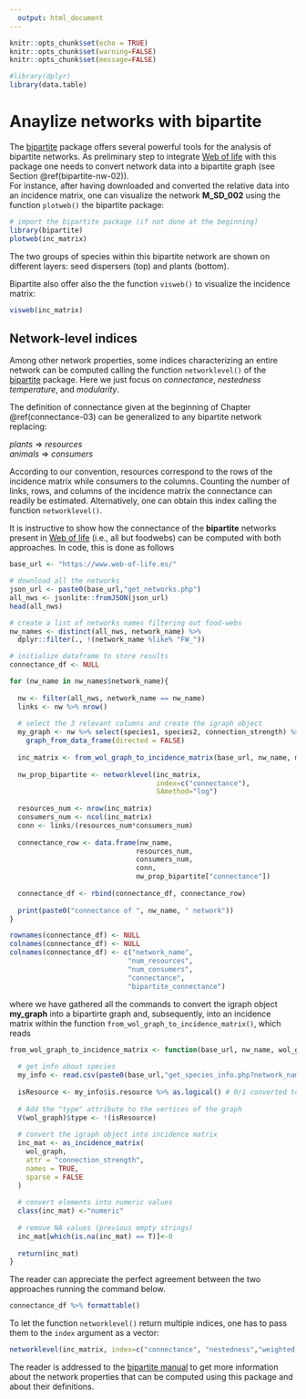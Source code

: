 ```yaml
---
  output: html_document
---
```

  
```r
knitr::opts_chunk$set(echo = TRUE)
knitr::opts_chunk$set(warning=FALSE)
knitr::opts_chunk$set(message=FALSE)

#library(dplyr)
library(data.table)
```
# Anaylize networks with bipartite

The 
<a href="https://cran.r-project.org/web/packages/bipartite/bipartite.pdf" target="_blank">bipartite</a> package offers several powerful tools for the analysis of 
bipartite networks. 
As preliminary step to integrate <a href="https://www.web-of-life.es" target="_blank">Web of life</a> with this package one needs to convert  network data into a bipartite graph (see Section \@ref(bipartite-nw-02)).  <br>
For instance, after having downloaded and converted the relative data into an incidence matrix, one can visualize the network **M_SD_002** using the function `plotweb()` the bipartite package:  
```r
# import the bipartite package (if not done at the beginning) 
library(bipartite)
plotweb(inc_matrix)
```

The two groups of species within this bipartite network are shown on different layers: seed dispersers (top) and plants (bottom). 

Bipartite also offer also the the function `visweb()`  to visualize the incidence matrix:  
```r
visweb(inc_matrix)
```


## Network-level indices
 
Among other network properties, some indices characterizing an entire network can be computed calling the function `networklevel()` of the 
<a href="https://cran.r-project.org/web/packages/bipartite/bipartite.pdf" target="_blank">bipartite</a> package. 
Here we just focus on *connectance*, *nestedness temperature*, and *modularity*. 


The definition of connectance given at the beginning of  Chapter \@ref(connectance-03) can be generalized to any bipartite network replacing: 

*plants* $\Rightarrow$ *resources*  <br>  *animals* $\Rightarrow$ *consumers*   

According to our convention, resources correspond to the rows of the incidence matrix while consumers to the columns. Counting the number of links, rows, and columns of the incidence matrix the connectance can readily be estimated. 
Alternatively, one can obtain this index calling the function `networklevel()`.  

It is instructive to show how the connectance of the **bipartite** networks present in  <a href="https://www.web-of-life.es" target="_blank">Web of life</a>  (i.e., all but foodwebs) can be computed with both approaches. In code, this is done as follows 
```r
base_url <- "https://www.web-of-life.es/" 

# download all the networks
json_url <- paste0(base_url,"get_networks.php") 
all_nws <- jsonlite::fromJSON(json_url)
head(all_nws)

# create a list of networks names filtering out food-webs
nw_names <- distinct(all_nws, network_name) %>% 
  dplyr::filter(., !(network_name %like% "FW_"))  

# initialize dataframe to store results 
connectance_df <- NULL         

for (nw_name in nw_names$network_name){
  
  nw <- filter(all_nws, network_name == nw_name) 
  links <- nw %>% nrow() 
  
  # select the 3 relevant columns and create the igraph object 
  my_graph <- nw %>% select(species1, species2, connection_strength) %>% 
    graph_from_data_frame(directed = FALSE)
  
  inc_matrix <- from_wol_graph_to_incidence_matrix(base_url, nw_name, my_graph, inc_matrix)
  
  nw_prop_bipartite <- networklevel(inc_matrix, 
                                    index=c("connectance"), 
                                    SAmethod="log")
  
  resources_num <- nrow(inc_matrix) 
  consumers_num <- ncol(inc_matrix)
  conn <- links/(resources_num*consumers_num)
  
  connectance_row <- data.frame(nw_name, 
                               resources_num, 
                               consumers_num, 
                               conn,
                               nw_prop_bipartite["connectance"])
  
  connectance_df <- rbind(connectance_df, connectance_row)
  
  print(paste0("connectance of ", nw_name, " network"))
}

rownames(connectance_df) <- NULL 
colnames(connectance_df) <- NULL
colnames(connectance_df) <- c("network_name", 
                             "num_resources", 
                             "num_consumers",
                             "connectance",
                             "bipartite_connectance")

```

where we have gathered all the commands to convert the igraph object **my_graph** into a bipartirte graph and, subsequently, into 
an incidence matrix within the function `from_wol_graph_to_incidence_matrix()`, which reads   

```r
from_wol_graph_to_incidence_matrix <- function(base_url, nw_name, wol_graph, inc_mat){
  
  # get info about species 
  my_info <- read.csv(paste0(base_url,"get_species_info.php?network_name=",nw_name))
  
  isResource <- my_info$is.resource %>% as.logical() # 0/1 converted to FALSE/TRUE
  
  # Add the "type" attribute to the vertices of the graph 
  V(wol_graph)$type <- !(isResource) 
  
  # convert the igraph object into incidence matrix 
  inc_mat <- as_incidence_matrix(
    wol_graph,
    attr = "connection_strength",
    names = TRUE,
    sparse = FALSE
  )
  
  # convert elements into numeric values 
  class(inc_mat) <-"numeric"
  
  # remove NA values (previous empty strings)
  inc_mat[which(is.na(inc_mat) == T)]<-0
  
  return(inc_mat) 
}
```


The reader can appreciate the perfect agreement between the two approaches running the command below.  
```r
connectance_df %>% formattable()
```
To let the function `networklevel()` return multiple indices, one has to pass them to the `index` argument as a vector:  
```r
networklevel(inc_matrix, index=c("connectance", "nestedness","weighted nestedness","compartment diversity","Shannon diversity"), SAmethod="log")
``` 

The reader is addressed to the <a href="https://cran.r-project.org/web/packages/bipartite/bipartite.pdf" target="_blank">bipartite manual</a> to get more information about the network properties that can be computed using this package and about their definitions.  

 
 